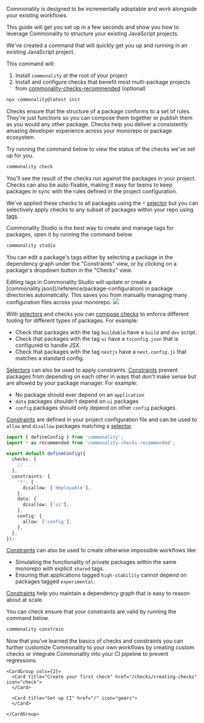 Commonality is designed to be incrementally adoptable and work alongside your existing workflows.

This guide will get you set up in a few seconds and show you how to leverage Commonality to structure your existing JavaScript projects.

<Steps>

<Step title="Install and initialize Commonality">

We've created a command that will quickly get you up and running in an existing JavaScript project.

This command will:

1. Install `commonality` at the root of your project
2. Install and configure checks that benefit most multi-package projects from [commonality-checks-recommended](/examples/recommended-checks) (optional)

```bash
npx commonality@latest init
```

</Step>
<Step title="Run your first checks">

Checks ensure that the structure of a package conforms to a set of rules.
They're just functions so you can compose them together or publish them as you would any other package.
Checks help you deliver a consistently amazing developer experience across your monorepo or package ecosystem.

Try running the command below to view the status of the checks we've set up for you.

```bash
commonality check
```

You'll see the result of the checks run against the packages in your project.
Checks can also be auto-fixable, making it easy for teams to keep packages in sync with the rules defined in the project configuration.

</Step>

<Step title="Tag your packages">

We've applied these checks to all packages using the `*` [selector](/selectors) but you can selectively apply checks to any subset of packages within your repo using [tags](/tags).

Commonality Studio is the best way to create and manage tags for packages, open it by running the command below.

```bash
commonality studio
```

You can edit a package's tags either by selecting a package in the dependency graph under the "Constraints" view, or by clicking on a package's dropdown button in the "Checks" view.

<Note>
  Editing tags in Commonality Studio will update or create a
  [commonality.json](/reference/package-configuration) in package
  directories automatically. This saves you from manually managing many
  configuration files across your monorepo.
</Note>

<Frame>
  <img src="/images/studio-edit-tags.png" />
</Frame>




With [selectors](/selectors) and checks you can [compose checks](/checks/creating-checks#composing-checks) to enforce different tooling for different types of packages. For example:

- Check that packages with the tag `buildable` have a `build` and `dev` script.
- Check that packages with the tag `ui` have a `tsconfig.json` that is configured to handle JSX.
- Check that packages with the tag `nextjs` have a `next.config.js` that matches a standard config.

</Step>


<Step title="Set up constraints">

[Selectors](/selectors) can also be used to apply constraints.
[Constraints](/constraints) prevent packages from depending on each other in ways that don't make sense but are allowed by your package manager. For example:

- No package should ever depend on an `application`
- `data` packages shouldn't depend on `ui` packages
- `config` packages should only depend on other `config` packages.

[Constraints](/constraints) are defined in your project configuration file and can be used to `allow` and `disallow` packages matching a [selector](/selectors).

```typescript commonality.config.ts
import { defineConfig } from 'commonality';
import * as recommended from 'commonality-checks-recommended';

export default defineConfig({
  checks: {
    // ...
  },
  constraints: {
    '*': {
      disallow: ['deployable'],
    },
    data: {
      disallow: ['ui'],
    },
    config: {
      allow: ['config'],
    },
  },
});
```

[Constraints](/constraints) can also be used to create otherwise impossible workflows like:

- Simulating the functionality of private packages within the same monorepo with explicit `shared` tags.
- Ensuring that applications tagged `high-stability` cannot depend on packages tagged `experimental`.

[Constraints](/constraints) help you maintain a dependency graph that is easy to reason about at scale.

You can check ensure that your constraints are valid by running the command below.

```bash
commonality constrain
```

</Step>

  <Step title="Next steps">
    Now that you've learned the basics of checks and constraints you can further customize Commonality to your own workflows
    by creating custom checks or integrate Commonality into your CI pipeline to prevent regressions.

    <CardGroup cols={2}>
      <Card title="Create your first check" href="/checks/creating-checks" icon="check">
      </Card>

      <Card title="Set up CI" href="/" icon="gears">
      </Card>

    </CardGroup>
  </Step>
</Steps>

